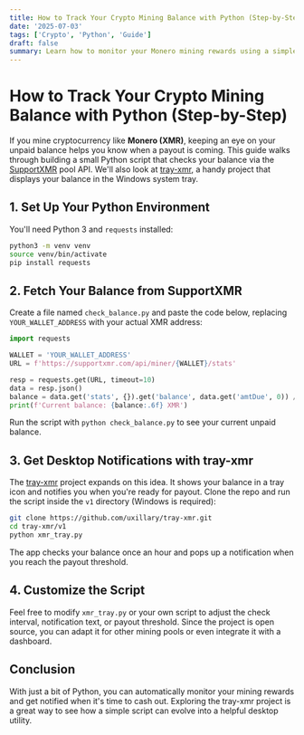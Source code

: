 ```yaml
---
title: How to Track Your Crypto Mining Balance with Python (Step-by-Step)
date: '2025-07-03'
tags: ['Crypto', 'Python', 'Guide']
draft: false
summary: Learn how to monitor your Monero mining rewards using a simple Python script and the tray-xmr app.
---
```


# How to Track Your Crypto Mining Balance with Python (Step-by-Step)

If you mine cryptocurrency like **Monero (XMR)**, keeping an eye on your unpaid balance helps you know when a payout is coming. This guide walks through building a small Python script that checks your balance via the [SupportXMR](https://supportxmr.com) pool API. We'll also look at [tray-xmr](https://github.com/uxillary/tray-xmr), a handy project that displays your balance in the Windows system tray.

## 1. Set Up Your Python Environment

You'll need Python 3 and `requests` installed:

```bash
python3 -m venv venv
source venv/bin/activate
pip install requests
```

## 2. Fetch Your Balance from SupportXMR

Create a file named `check_balance.py` and paste the code below, replacing `YOUR_WALLET_ADDRESS` with your actual XMR address:

```python
import requests

WALLET = 'YOUR_WALLET_ADDRESS'
URL = f'https://supportxmr.com/api/miner/{WALLET}/stats'

resp = requests.get(URL, timeout=10)
data = resp.json()
balance = data.get('stats', {}).get('balance', data.get('amtDue', 0)) / 1e12
print(f'Current balance: {balance:.6f} XMR')
```

Run the script with `python check_balance.py` to see your current unpaid balance.

## 3. Get Desktop Notifications with tray-xmr

The [tray-xmr](https://github.com/uxillary/tray-xmr) project expands on this idea. It shows your balance in a tray icon and notifies you when you're ready for payout. Clone the repo and run the script inside the `v1` directory (Windows is required):

```bash
git clone https://github.com/uxillary/tray-xmr.git
cd tray-xmr/v1
python xmr_tray.py
```

The app checks your balance once an hour and pops up a notification when you reach the payout threshold.

## 4. Customize the Script

Feel free to modify `xmr_tray.py` or your own script to adjust the check interval, notification text, or payout threshold. Since the project is open source, you can adapt it for other mining pools or even integrate it with a dashboard.

## Conclusion

With just a bit of Python, you can automatically monitor your mining rewards and get notified when it's time to cash out. Exploring the tray-xmr project is a great way to see how a simple script can evolve into a helpful desktop utility.

